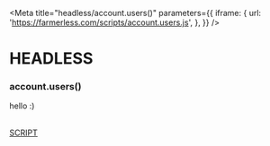 
<Meta
  title="headless/account.users()"
  parameters={{
    iframe: {
      url: 'https://farmerless.com/scripts/account.users.js',
    },
  }}
/>

# HEADLESS
### account.users()
hello :)


<style>{`
  .script {
    border: 1px solid #000;
    padding: 1em;
    border-radius: 0.5em;
    color: black;
  }
`}</style>

<br />
<a className="script" href="./?path=/iframe/headless-account-users--page">
  SCRIPT
</a>